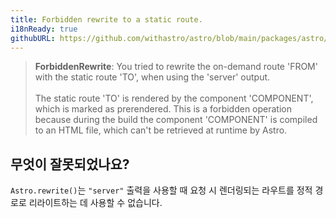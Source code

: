 ```yaml
---
title: Forbidden rewrite to a static route.
i18nReady: true
githubURL: https://github.com/withastro/astro/blob/main/packages/astro/src/core/errors/errors-data.ts
---
```


> **ForbiddenRewrite**: You tried to rewrite the on-demand route 'FROM' with the static route 'TO', when using the 'server' output. <br/><br/>The static route 'TO' is rendered by the component
'COMPONENT', which is marked as prerendered. This is a forbidden operation because during the build the component 'COMPONENT' is compiled to an
HTML file, which can't be retrieved at runtime by Astro.

## 무엇이 잘못되었나요?
`Astro.rewrite()`는 `"server"` 출력을 사용할 때 요청 시 렌더링되는 라우트를 정적 경로로 리라이트하는 데 사용할 수 없습니다.
